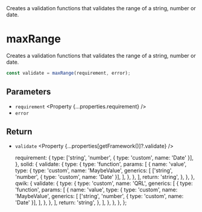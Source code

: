 
<Title>maxRange</Title>
<Description>
  Creates a validation functions that validates the range of a string, number or
  date.
</Description>

# maxRange

Creates a validation functions that validates the range of a string<Qwik>, number or date</Qwik>.

```ts
const validate = maxRange(requirement, error);
```

## Parameters

- `requirement` <Property {...properties.requirement} />
- `error` <Property type="string" />

## Return

- `validate` <Property {...properties[getFramework()]?.validate} />

  requirement: {
    type: ['string', 'number', { type: 'custom', name: 'Date' }],
  },
  solid: {
    validate: {
      type: {
        type: 'function',
        params: [
          {
            name: 'value',
            type: {
              type: 'custom',
              name: 'MaybeValue',
              generics: [
                ['string', 'number', { type: 'custom', name: 'Date' }],
              ],
            },
          },
        ],
        return: 'string',
      },
    },
  },
  qwik: {
    validate: {
      type: {
        type: 'custom',
        name: 'QRL',
        generics: [
          {
            type: 'function',
            params: [
              {
                name: 'value',
                type: {
                  type: 'custom',
                  name: 'MaybeValue',
                  generics: [
                    ['string', 'number', { type: 'custom', name: 'Date' }],
                  ],
                },
              },
            ],
            return: 'string',
          },
        ],
      },
    },
  },
};
